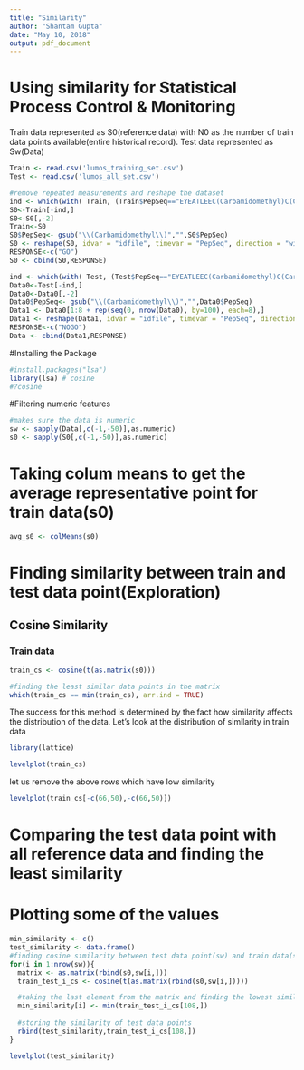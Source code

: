 ```yaml
---
title: "Similarity"
author: "Shantam Gupta"
date: "May 10, 2018"
output: pdf_document
---
```


# Using similarity for Statistical Process Control & Monitoring 

Train data represented as S0(reference data) with N0 as the number of train data points available(entire historical record). Test data represented as Sw(Data) 
```r
Train <- read.csv('lumos_training_set.csv')
Test <- read.csv('lumos_all_set.csv')

#remove repeated measurements and reshape the dataset
ind <- which(with( Train, (Train$PepSeq=="EYEATLEEC(Carbamidomethyl)C(Carbamidomethyl)AK" | Train$PepSeq=="TC(Carbamidomethyl)VADESHAGC(Carbamidomethyl)EK") ))
S0<-Train[-ind,]
S0<-S0[,-2]
Train<-S0
S0$PepSeq<- gsub("\\(Carbamidomethyl\\)","",S0$PepSeq)
S0 <- reshape(S0, idvar = "idfile", timevar = "PepSeq", direction = "wide")
RESPONSE<-c("GO")
S0 <- cbind(S0,RESPONSE)

ind <- which(with( Test, (Test$PepSeq=="EYEATLEEC(Carbamidomethyl)C(Carbamidomethyl)AK" | Test$PepSeq=="TC(Carbamidomethyl)VADESHAGC(Carbamidomethyl)EK") ))
Data0<-Test[-ind,]
Data0<-Data0[,-2]
Data0$PepSeq<- gsub("\\(Carbamidomethyl\\)","",Data0$PepSeq)
Data1 <- Data0[1:8 + rep(seq(0, nrow(Data0), by=100), each=8),]
Data1 <- reshape(Data1, idvar = "idfile", timevar = "PepSeq", direction = "wide")
RESPONSE<-c("NOGO")
Data <- cbind(Data1,RESPONSE)
```
#Installing the Package
```r
#install.packages("lsa")
library(lsa) # cosine
#?cosine
```

#Filtering numeric features
```r
#makes sure the data is numeric
sw <- sapply(Data[,c(-1,-50)],as.numeric)
s0 <- sapply(S0[,c(-1,-50)],as.numeric)
```


# Taking colum means to get the average representative point for train data(s0)
```r
avg_s0 <- colMeans(s0)
```

# Finding similarity between train and test data point(Exploration)

## Cosine Similarity

### Train data 
```r
train_cs <- cosine(t(as.matrix(s0)))

#finding the least similar data points in the matrix
which(train_cs == min(train_cs), arr.ind = TRUE)
```

The success for this method is determined by the fact how similarity affects the distribution of the data. Let's look at the distribution of similarity in train data
```r
library(lattice)

levelplot(train_cs)
```

let us remove the above rows which have low similarity 
```r
levelplot(train_cs[-c(66,50),-c(66,50)])
```



# Comparing the test data point with all reference data and finding the least similarity

# Plotting some of the values
```r
min_similarity <- c()
test_similarity <- data.frame()
#finding cosine similarity between test data point(sw) and train data(s0)
for(i in 1:nrow(sw)){
  matrix <- as.matrix(rbind(s0,sw[i,]))
  train_test_i_cs <- cosine(t(as.matrix(rbind(s0,sw[i,]))))

  #taking the last element from the matrix and finding the lowest similarity
  min_similarity[i] <- min(train_test_i_cs[108,])
  
  #storing the similarity of test data points
  rbind(test_similarity,train_test_i_cs[108,])
} 
```


```r
levelplot(test_similarity)
```







